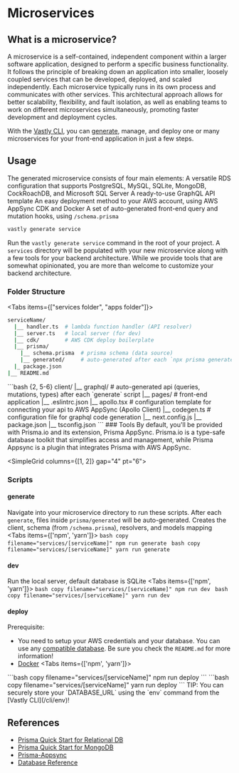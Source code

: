 # Microservices

## What is a microservice?
A microservice is a self-contained, independent component within a larger software application, designed to perform a specific business functionality. It follows the principle of breaking down an application into smaller, loosely coupled services that can be developed, deployed, and scaled independently. Each microservice typically runs in its own process and communicates with other services. This architectural approach allows for better scalability, flexibility, and fault isolation, as well as enabling teams to work on different microservices simultaneously, promoting faster development and deployment cycles.

With the [Vastly CLI](https://www.npmjs.com/package/@vastly/cli), you can [generate](/cli/generate), manage, and deploy one or many microservices for your front-end application in just a few steps.

## Usage
The generated microservice consists of four main elements:
<OrderedList>
<ListItem>A versatile RDS configuration that supports PostgreSQL, MySQL, SQLite, MongoDB, CockRoachDB, and Microsoft SQL Server</ListItem>
 <ListItem>A ready-to-use GraphQL API template</ListItem>
 <ListItem>An easy deployment method to your AWS account, using AWS AppSync CDK and Docker</ListItem>
  <ListItem>A set of auto-generated front-end query and mutation hooks, using `/schema.prisma`</ListItem>
</OrderedList>

```bash copy filename="terminal"
vastly generate service
```
Run the `vastly generate service` command in the root of your project. A `services` directory will be populated with your new microservice along with a few tools for your backend architecture. While we provide tools that are somewhat opinionated, you are more than welcome to customize your backend architecture.

### Folder Structure
<Tabs items={["services folder", "apps folder"]}>
<Tab>
```bash {1-8}
serviceName/
  |__ handler.ts  # lambda function handler (API resolver)
  |__ server.ts   # local server (for dev)
  |__ cdk/        # AWS CDK deploy boilerplate
  |__ prisma/
    |__ schema.prisma  # prisma schema (data source)
    |__ generated/     # auto-generated after each `npx prisma generate`
  |_ package.json
|__ README.md
```
</Tab>
<Tab>
```bash {2, 5-6}
client/
  |__ graphql/  # auto-generated api (queries, mutations, types) after each `generate` script
  |__ pages/    # front-end application
  |__ .eslintrc.json
  |__ apollo.tsx  # configuration template for connecting your api to AWS AppSync (Apollo Client)
  |__ codegen.ts  # configuration file for graphql code generation
  |__ next.config.js
  |__ package.json
  |__ tsconfig.json
```
</Tab>
</Tabs>
### Tools
By default, you'll be provided with Prisma.io and its extension, Prisma AppSync. Prisma.io is a type-safe database toolkit that simplifies access and management, while Prisma Appsync is a plugin that integrates Prisma with AWS AppSync.

<SimpleGrid columns={[1, 2]} gap="4" pt="6">
  <LinkCard
    heading="Learn Prisma"
    description="Begin here if you are completely unfamiliar with the Prisma ORM"
    link="https://www.prisma.io/docs/concepts/overview/what-is-prisma"
    isExternal
  />
  <LinkCard
  heading="Learn Prisma Appsync"
  description="Learn how Prisma Appsync seamlessly connects your API to AWS Appsync"
  link="https://prisma-appsync.vercel.app/quick-start/getting-started.html"
  isExternal
/>
</SimpleGrid>

### Scripts
#### <Text as='kbd' fontSize='xl'>generate</Text>
Navigate into your microservice directory to run these scripts.
After each `generate`, files inside `prisma/generated` will be auto-generated. Creates the client, schema (from `/schema.prisma`), resolvers, and models mapping
  <Tabs items={['npm', 'yarn']}>
    <Tab>
      ```bash copy filename="services/[serviceName]"
      npm run generate
      ```
    </Tab>
    <Tab>
      ```bash copy filename="services/[serviceName]"
      yarn run generate
      ```
    </Tab>
  </Tabs>

#### <Text as='kbd' fontSize='xl'>dev</Text>
Run the local server, default database is SQLite
<Tabs items={['npm', 'yarn']}>
  <Tab>
    ```bash copy filename="services/[serviceName]"
    npm run dev
    ```
  </Tab>
  <Tab>
    ```bash copy filename="services/[serviceName]"
    yarn run dev
    ```
  </Tab>
</Tabs>

#### <Text as='kbd' fontSize='xl'>deploy</Text>
Prerequisite:
  - You need to setup your AWS credentials and your database. You can use any [compatible database](https://www.prisma.io/docs/concepts/database-connectors). Be sure you check the `README.md` for more information!
  - [Docker](https://docs.docker.com/get-docker/)
<Tabs items={['npm', 'yarn']}>
  <Tab>
    ```bash copy filename="services/[serviceName]"
    npm run deploy
    ```
  </Tab>
  <Tab>
    ```bash copy filename="services/[serviceName]"
    yarn run deploy
    ```
  </Tab>
</Tabs>
<Callout>
  TIP: You can securely store your `DATABASE_URL` using the `env` command from the [Vastly CLI](/cli/env)!
</Callout>


## References
- [Prisma Quick Start for Relational DB](https://www.prisma.io/docs/getting-started/setup-prisma/add-to-existing-project/relational-databases-typescript-postgresql)
- [Prisma Quick Start for MongoDB](https://www.prisma.io/docs/getting-started/setup-prisma/add-to-existing-project)
- [Prisma-Appsync](https://prisma-appsync.vercel.app/quick-start/getting-started.html)
- [Database Reference](https://www.prisma.io/docs/reference/database-reference/connection-urls)